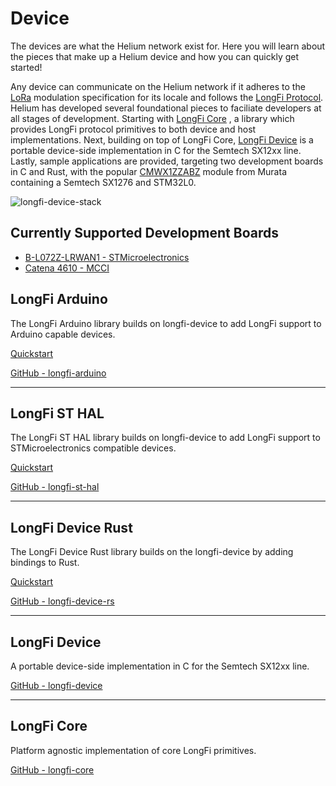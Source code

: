 # Device 

The devices are what the Helium network exist for. Here you will learn about the pieces that make up a 
Helium device and how you can quickly get started! 

Any device can communicate on the Helium network if it adheres to the [LoRa](https://www.semtech.com/lora/what-is-lora) 
modulation specification for its locale and follows the [LongFi Protocol](https://developer.helium.com/longfi/overview). 
Helium has developed several foundational pieces to faciliate developers at all stages of development. Starting with [LongFi Core](https://github.com/helium/longfi-core)
, a library which provides LongFi protocol primitives to both device and host implementations. Next, building on top of LongFi Core, 
[LongFi Device](https://github.com/helium/longfi-device) is a portable device-side implementation in C for 
the Semtech SX12xx line. Lastly, sample applications are provided, targeting two development boards in C and Rust, 
with the popular [CMWX1ZZABZ](https://wireless.murata.com/type-abz.html) module from Murata containing a Semtech SX1276 and STM32L0.

![longfi-device-stack](https://i.gyazo.com/e3106620a88ae5b502ff473b4855533e.png)

## Currently Supported Development Boards
- <a href="https://www.st.com/en/evaluation-tools/b-l072z-lrwan1.html" target="_blank">B-L072Z-LRWAN1 - STMicroelectronics</a>
- <a href="https://store.mcci.com/collections/iot-building-blocks/products/mcci-catena-4610-integrated-node-for-lorawan-technology" target="_blank">Catena 4610 - MCCI</a>

## LongFi Arduino
The LongFi Arduino library builds on longfi-device to add LongFi support to Arduino capable devices.

[Quickstart](/device/arduino-quickstart)

<a href="https://github.com/helium/longfi-arduino" target="_blank">GitHub - longfi-arduino</a>


---


## LongFi ST HAL
The LongFi ST HAL library builds on longfi-device to add LongFi support to STMicroelectronics compatible devices.

[Quickstart](/device/st-hal-quickstart)

<a href="https://github.com/helium/longfi-st-hal" target="_blank">GitHub - longfi-st-hal</a>

---

## LongFi Device Rust
The LongFi Device Rust library builds on the longfi-device by adding bindings to Rust.

[Quickstart](/device/rust-quickstart)

<a href="https://github.com/helium/longfi-device-rs" target="_blank">GitHub - longfi-device-rs</a>

---

## LongFi Device
A portable device-side implementation in C for the Semtech SX12xx line.

<a href="https://github.com/helium/longfi-device" target="_blank">GitHub - longfi-device</a>

---

## LongFi Core
Platform agnostic implementation of core LongFi primitives.

<a href="https://github.com/helium/longfi-core" target="_blank">GitHub - longfi-core</a>